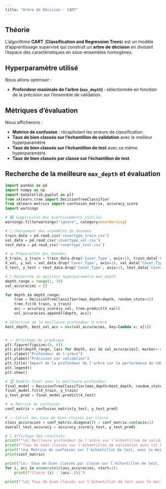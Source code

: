 ```yaml
---
title: "Arbre de Décision - CART"
---
```


## Théorie

L'algorithme **CART** (**Classification and Regression Trees**) est un modèle d'apprentissage supervisé qui construit un **arbre de décision** en divisant l'espace des caractéristiques en sous-ensembles homogènes.

## Hyperparamètre utilisé

Nous allons optimiser :

- **Profondeur maximale de l’arbre (`max_depth`)** : sélectionnée en fonction de la précision sur l’ensemble de validation.

## Métriques d’évaluation

Nous afficherons :

- **Matrice de confusion** : récapitulant les erreurs de classification.
- **Taux de bien classés sur l’échantillon de validation** avec le meilleur hyperparamètre.
- **Taux de bien classés sur l’échantillon de test** avec ce même hyperparamètre.
- **Taux de bien classés par classe sur l’échantillon de test**.

## Recherche de la meilleure `max_depth` et évaluation

```python
import pandas as pd
import numpy as np
import matplotlib.pyplot as plt
from sklearn.tree import DecisionTreeClassifier
from sklearn.metrics import confusion_matrix, accuracy_score
import warnings

# 🔇 Suppression des avertissements inutiles
warnings.filterwarnings("ignore", category=UserWarning)

# 🔄 Chargement des ensembles de données
train_data = pd.read_csv('covertype_train.csv')
val_data = pd.read_csv('covertype_val.csv')
test_data = pd.read_csv('covertype_test.csv')

# 📊 Préparation des données
X_train, y_train = train_data.drop('Cover_Type', axis=1), train_data['Cover_Type']
X_val, y_val = val_data.drop('Cover_Type', axis=1), val_data['Cover_Type']
X_test, y_test = test_data.drop('Cover_Type', axis=1), test_data['Cover_Type']

# 🎯 Recherche du meilleur hyperparamètre max_depth
depth_range = range(1, 30)
val_accuracies = []

for depth in depth_range:
    tree = DecisionTreeClassifier(max_depth=depth, random_state=42)
    tree.fit(X_train, y_train)
    acc = accuracy_score(y_val, tree.predict(X_val))
    val_accuracies.append((depth, acc))

# Sélection de la meilleure profondeur d'arbre
best_depth, best_val_acc = max(val_accuracies, key=lambda x: x[1])


# 📈 Affichage du graphique
plt.figure(figsize=(8, 6))
plt.plot(depth_range, [acc for depth, acc in val_accuracies], marker='o', linestyle='dashed', label="Validation")
plt.xlabel("Profondeur de l'arbre")
plt.ylabel("Précision sur validation")
plt.title("Impact de la profondeur de l'arbre sur la performance de CART")
plt.legend()
plt.show()

# 🏆 Modèle final avec la meilleure profondeur
final_model = DecisionTreeClassifier(max_depth=best_depth, random_state=42)
final_model.fit(X_train, y_train)
y_test_pred = final_model.predict(X_test)

# 📊 Matrice de confusion
conf_matrix = confusion_matrix(y_test, y_test_pred)

# 📈 Calcul des taux de bien classés par classe
class_accuracies = conf_matrix.diagonal() / conf_matrix.sum(axis=1)
overall_test_accuracy = accuracy_score(y_test, y_test_pred)

# 📝 Affichage des résultats
print(f"\n🔹 Meilleure profondeur de l'arbre sur l’échantillon de validation : {best_depth}")
print(f"Taux de bien classés sur l’échantillon de validation avec cet hyperparamètre : {best_val_acc:.2%}")
print("\n📊 Matrice de confusion sur l'échantillon de test, avec le meilleur hyperparamètre :")
print(conf_matrix)

print("\n📈 Taux de bien classés par classe sur l’échantillon de test, avec le meilleur hyperparamètre  :")
for i, acc in enumerate(class_accuracies, start=1):
    print(f"Classe {i} : {acc:.2%}")

print(f"\n🔹 Taux de bien classés sur l’échantillon de test avec le meilleur hyperparamètre : {overall_test_accuracy:.2%}")
```